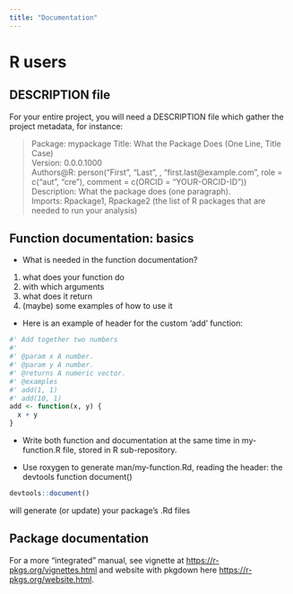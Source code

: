 ```yaml
---
title: "Documentation"
---
```


# R users

## DESCRIPTION file

For your entire project, you will need a DESCRIPTION file which gather the project metadata, for instance:

> Package: mypackage
> Title: What the Package Does (One Line, Title Case) \
> Version: 0.0.0.1000 \
> Authors@R: 
    person("First", "Last", , "first.last@example.com", role = c("aut", "cre"),
           comment = c(ORCID = "YOUR-ORCID-ID")) \
> Description: What the package does (one paragraph). \
> Imports: Rpackage1, Rpackage2 (the list of R packages that are needed to run your analysis)


## Function documentation: basics 

- What is needed in the function documentation?
1. what does your function do
2. with which arguments
3. what does it return 
4. (maybe) some examples of how to use it

- Here is an example of header for the custom 'add' function: 
```r
#' Add together two numbers 
#' 
#' @param x A number. 
#' @param y A number. 
#' @returns A numeric vector. 
#' @examples 
#' add(1, 1) 
#' add(10, 1)
add <- function(x, y) { 
  x + y 
}
```

- Write both function and documentation at the same time in my-function.R file, stored in R sub-repository.

- Use roxygen to generate man/my-function.Rd, reading the header: the devtools function document() 
```r
devtools::document()
```
will generate (or update) your package's .Rd files

## Package documentation 

For a more "integrated" manual, see vignette at <https://r-pkgs.org/vignettes.html>
 and website with pkgdown here <https://r-pkgs.org/website.html>.
